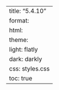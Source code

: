 ---
title: "5.4.10"
format:
    html:
        theme:
            light: flatly
            dark: darkly
        css: styles.css
        toc: true
---